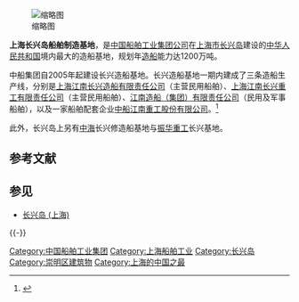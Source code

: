 {{expand|time=2013-05-14T02:27:39+00:00}}

[[File:CNS_Kunming_(DDG-172)_docks_at_a_harbor_on_Changxing_Island_2.jpg|缩略图]]

'''上海长兴岛船舶制造基地'''，是[[中国船舶工业集团公司|中国船舶工业集团公司]]在[[上海市|上海市]][[长兴岛_(上海)|长兴岛]]建设的[[中华人民共和国|中华人民共和国]]境内最大的造船基地，规划年[[造船|造船]]能力达1200万吨。

中船集团自2005年起建设长兴造船基地。长兴造船基地一期内建成了三条造船生产线，分别是[[上海江南长兴造船有限责任公司|上海江南长兴造船有限责任公司]]（主营民用船舶）、[[上海江南长兴重工有限责任公司|上海江南长兴重工有限责任公司]]（主营民用船舶）、[[江南造船（集团）有限责任公司|江南造船（集团）有限责任公司]]（民用及军事船舶），以及一家船舶配套企业[[中船江南重工股份有限公司|中船江南重工股份有限公司]]。<ref>{{Cite web|url =http://www.shchangxing.gov.cn/website/list.asp?sd=cyfz&psd=kfjs&ssd=zdqyqk|title =重点企业|work =上海长兴岛|publisher =|date =|accessdate =2012-10-17|archive-date =2011-08-29|archive-url =https://web.archive.org/web/20110829194006/http://www.shchangxing.gov.cn/website/list.asp?sd=cyfz&psd=kfjs&ssd=zdqyqk|dead-url =yes}}</ref>

此外，长兴岛上另有[[中国海运|中海]]长兴修造船基地与[[振华重工|振华重工]]长兴基地。

== 参考文献 ==
{{Reflist}}

== 参见 ==
{{Portal box|中华人民共和国|上海|工程|海军}}
* [[长兴岛_(上海)|长兴岛 (上海)]]

{{-}}
{{上海市岛屿}}
{{上海市功能性区域}}
{{中国人民解放军海军}}

[[Category:中国船舶工业集团|Category:中国船舶工业集团]]
[[Category:上海船舶工业|Category:上海船舶工业]]
[[Category:长兴岛|Category:长兴岛]]
[[Category:崇明区建筑物|Category:崇明区建筑物]]
[[Category:上海的中国之最|Category:上海的中国之最]]